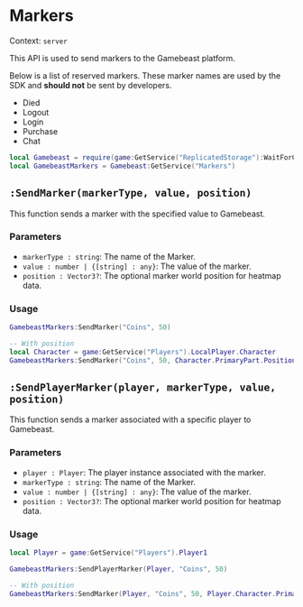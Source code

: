 # Markers
Context:
`server`

This API is used to send markers to the Gamebeast platform. 

Below is a list of reserved markers. These marker names are used by the SDK and **should not** be sent by developers.
- Died
- Logout
- Login
- Purchase
- Chat
  
```lua
local Gamebeast = require(game:GetService("ReplicatedStorage"):WaitForChild("Gamebeast"))
local GamebeastMarkers = Gamebeast:GetService("Markers")
```

## `:SendMarker(markerType, value, position)`
This function sends a marker with the specified value to Gamebeast.

### Parameters

- `markerType : string`: The name of the Marker.
- `value : number | {[string] : any}`: The value of the marker.
- `position : Vector3?`: The optional marker world position for heatmap data. 

### Usage
```lua
GamebeastMarkers:SendMarker("Coins", 50)

-- With position
local Character = game:GetService("Players").LocalPlayer.Character
GamebeastMarkers:SendMarker("Coins", 50, Character.PrimaryPart.Position)
```

## `:SendPlayerMarker(player, markerType, value, position)`
This function sends a marker associated with a specific player to Gamebeast. 

### Parameters

- `player : Player`: The player instance associated with the marker.
- `markerType : string`: The name of the Marker.
- `value : number | {[string] : any}`: The value of the marker.
- `position : Vector3?`: The optional marker world position for heatmap data. 

### Usage
```lua
local Player = game:GetService("Players").Player1

GamebeastMarkers:SendPlayerMarker(Player, "Coins", 50)

-- With position
GamebeastMarkers:SendMarker(Player, "Coins", 50, Player.Character.PrimaryPart.Position)
```